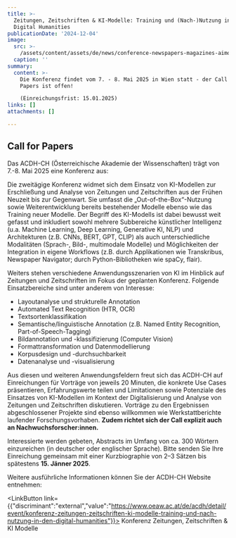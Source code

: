 ```yaml
---
title: >-
  Zeitungen, Zeitschriften & KI-Modelle: Training und (Nach-)Nutzung in den
  Digital Humanities
publicationDate: '2024-12-04'
image:
  src: >-
    /assets/content/assets/de/news/conference-newspapers-magazines-aimodels/image.jpg
  caption: ''
summary:
  content: >-
    Die Konferenz findet vom 7. - 8. Mai 2025 in Wien statt - der Call for
    Papers ist offen!

    (Einreichungsfrist: 15.01.2025)
links: []
attachments: []

---
```


## Call for Papers

Das ACDH-CH (Österreichische Akademie der Wissenschaften) trägt von 7.-8. Mai 2025 eine Konferenz aus:

Die zweitägige Konferenz widmet sich dem Einsatz von KI-Modellen zur Erschließung und Analyse von Zeitungen und Zeitschriften aus der Frühen Neuzeit bis zur Gegenwart. Sie umfasst die „Out-of-the-Box“-Nutzung sowie Weiterentwicklung bereits bestehender Modelle ebenso wie das Training neuer Modelle. Der Begriff des KI-Modells ist dabei bewusst weit gefasst und inkludiert sowohl mehrere Subbereiche künstlicher Intelligenz (u.a. Machine Learning, Deep Learning, Generative KI, NLP) und Architekturen (z.B. CNNs, BERT, GPT, CLIP) als auch unterschiedliche Modalitäten (Sprach-, Bild-, multimodale Modelle) und Möglichkeiten der Integration in eigene Workflows (z.B. durch Applikationen wie Transkribus, Newspaper Navigator; durch Python-Bibliotheken wie spaCy, flair).

Weiters stehen verschiedene Anwendungsszenarien von KI im Hinblick auf Zeitungen und Zeitschriften im Fokus der geplanten Konferenz. Folgende Einsatzbereiche sind unter anderem von Interesse:

* Layoutanalyse und strukturelle Annotation
* Automated Text Recognition (HTR, OCR)
* Textsortenklassifikation
* Semantische/linguistische Annotation (z.B. Named Entity Recognition, Part-of-Speech-Tagging)
* Bildannotation und -klassifizierung (Computer Vision)
* Formattransformation und Datenmodellierung
* Korpusdesign und -durchsuchbarkeit
* Datenanalyse und -visualisierung

Aus diesen und weiteren Anwendungsfeldern freut sich das ACDH-CH auf Einreichungen für Vorträge von jeweils 20 Minuten, die konkrete Use Cases präsentieren, Erfahrungswerte teilen und Limitationen sowie Potenziale des Einsatzes von KI-Modellen im Kontext der Digitalisierung und Analyse von Zeitungen und Zeitschriften diskutieren. Vorträge zu den Ergebnissen abgeschlossener Projekte sind ebenso willkommen wie Werkstattberichte laufender Forschungsvorhaben. **Zudem richtet sich der Call explizit auch an Nachwuchsforscher:innen.**

Interessierte werden gebeten, Abstracts im Umfang von ca. 300 Wörtern einzureichen (in deutscher oder englischer Sprache). Bitte senden Sie Ihre Einreichung gemeinsam mit einer Kurzbiographie von 2–3 Sätzen bis spätestens **15. Jänner 2025**.

Weitere ausführliche Informationen können Sie der ACDH-CH Website entnehmen:

<LinkButton link={{"discriminant":"external","value":"https://www.oeaw.ac.at/de/acdh/detail/event/konferenz-zeitungen-zeitschriften-ki-modelle-training-und-nach-nutzung-in-den-digital-humanities"}}>
  Konferenz Zeitungen, Zeitschriften & KI Modelle
</LinkButton>
